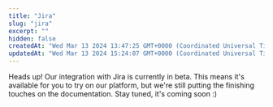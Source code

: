 ```yaml
---
title: "Jira"
slug: "jira"
excerpt: ""
hidden: false
createdAt: "Wed Mar 13 2024 13:47:25 GMT+0000 (Coordinated Universal Time)"
updatedAt: "Wed Mar 13 2024 15:24:07 GMT+0000 (Coordinated Universal Time)"
---
```

Heads up! Our integration with Jira is currently in beta. This means it's available for you to try on our platform, but we're still putting the finishing touches on the documentation. Stay tuned, it's coming soon :)
